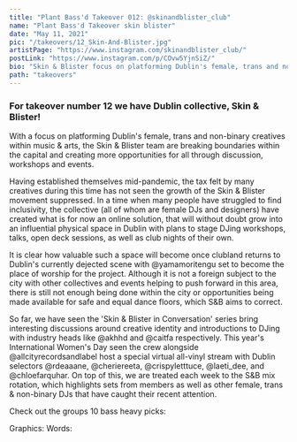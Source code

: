 ```yaml
---
title: "Plant Bass'd Takeover 012: @skinandblister_club"
name: "Plant Bass'd Takeover skin blister"
date: "May 11, 2021"
pic: "/takeovers/12_Skin-And-Blister.jpg"
artistPage: "https://www.instagram.com/skinandblister_club/"
postLink: "https://www.instagram.com/p/COvw5YjnSiZ/"
bio: "Skin & Blister focus on platforming Dublin's female, trans and non-binary creatives within music & arts"
path: "takeovers"
---
```


### For takeover number 12 we have Dublin collective, Skin & Blister!

With a focus on platforming Dublin's female, trans and non-binary creatives within music & arts, the Skin & Blister team are breaking boundaries within the capital and creating more opportunities for all through discussion, workshops and events.

Having established themselves mid-pandemic, the tax felt by many creatives during this time has not seen the growth of the Skin & Blister movement suppressed. In a time when many people have struggled to find inclusivity, the collective (all of whom are female DJs and designers) have created what is for now an online solution, that will without doubt grow into an influential physical space in Dublin with plans to stage DJing workshops, talks, open deck sessions, as well as club nights of their own.

It is clear how valuable such a space will become once clubland returns to Dublin's currently dejected scene with @yamamoritengu set to become the place of worship for the project. Although it is not a foreign subject to the city with other collectives and events helping to push forward in this area, there is still not enough being done within the city or opportunities being made available for safe and equal dance floors, which S&B aims to correct.

So far, we have seen the 'Skin & Blister in Conversation' series bring interesting discussions around creative identity and introductions to DJing with industry heads like @akhhd and @caitfa respectively. This year's International Women's Day seen the crew alongside @allcityrecordsandlabel host a special virtual all-vinyl stream with Dublin selectors @rdeaaane, @cheriereeta, @crispyletttuce, @laeti_dee, and @chloefarquhar.
On top of this, we are treated each week to the S&B mix rotation, which highlights sets from members as well as other female, trans & non-binary DJs that have caught their recent attention.

Check out the groups 10 bass heavy picks: <HoverLink url="open.spotify.com/playlist/5skAgzUfGmZLwrOPNLnGVf" name="Plant Bass'd Picks." external inline />

Graphics: <HoverLink url="www.instagram.com/eggboy_design" name="@eggboy_design" external inline />
Words: <HoverLink url="www.instagram.com/inspectorcampbellbap" name="@inspectorcampbellbap" external inline />

